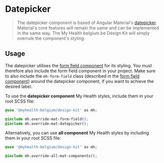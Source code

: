 
<Meta title="Components/Form Field/Datepicker" />

# Datepicker

> The datepicker component is based of Angular Material's [datepicker](https://material.angular.io/components/datepicker). Material's core features will remain the same and can be implemented in the same way.
> The My Health belgium.be Design Kit will simply overrule the component's styling.

## Usage

The datepicker utilises the [form field component](/docs/components-form-field--docs) for its styling.
You must therefore also include the form field component in your project.
Make sure to also include the `mh-form-field` class (described in the [form field component](/docs/components-form-field--docs)) around the datepicker component, if you want to achieve the desired label.

To use the **datepicker component** My Health styles, include them in your root SCSS file:

```css
@use '@myhealth-belgium/design-kit' as mh;

@include mh.override-mat-form-field();
@include mh.override-mat-datepicker();
```

Alternatively, you can use **all component** My Health styles by including them in your root SCSS file:

```css
@use '@myhealth-belgium/design-kit' as mh;

@include mh.override-all-mat-components();
```
